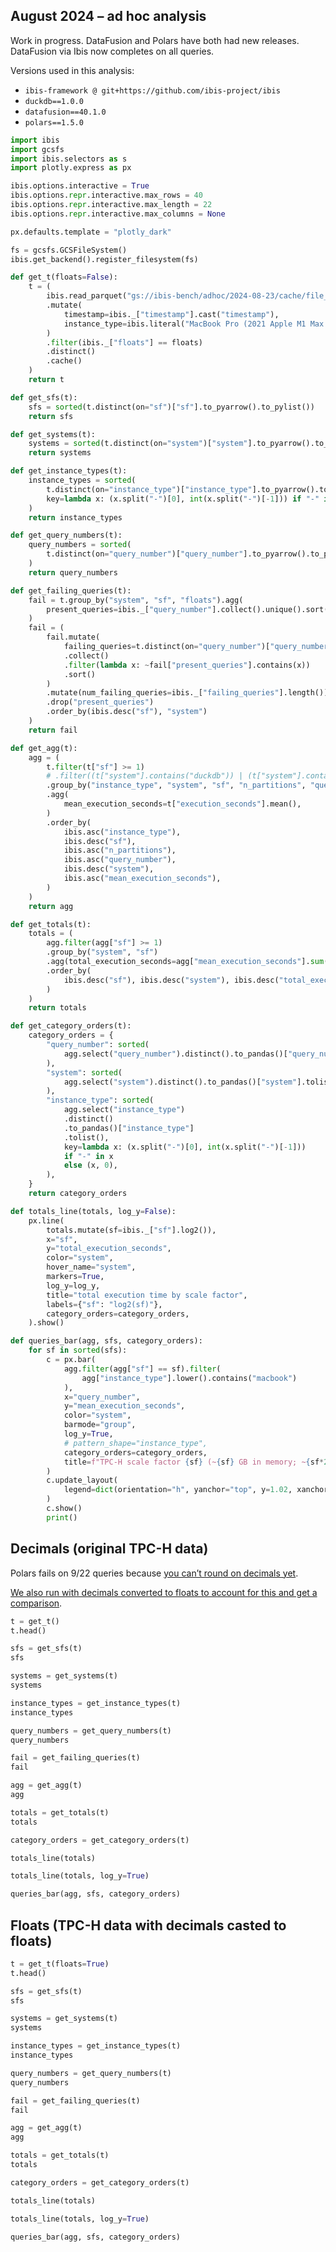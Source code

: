 ::: {.column-screen-inset}

# August 2024 -- ad hoc analysis

Work in progress. DataFusion and Polars have both had new releases. DataFusion via Ibis now completes on all queries.

::: {.callout-important title="Versions used"}

Versions used in this analysis:

- `ibis-framework @ git+https://github.com/ibis-project/ibis`
- `duckdb==1.0.0`
- `datafusion==40.1.0`
- `polars==1.5.0`

:::

::: {.callout-tip title="Show me the analysis code" collapse="true"}

```python
import ibis
import gcsfs
import ibis.selectors as s
import plotly.express as px

ibis.options.interactive = True
ibis.options.repr.interactive.max_rows = 40
ibis.options.repr.interactive.max_length = 22
ibis.options.repr.interactive.max_columns = None

px.defaults.template = "plotly_dark"

fs = gcsfs.GCSFileSystem()
ibis.get_backend().register_filesystem(fs)
```

```python
def get_t(floats=False):
    t = (
        ibis.read_parquet("gs://ibis-bench/adhoc/2024-08-23/cache/file_id=*.parquet")
        .mutate(
            timestamp=ibis._["timestamp"].cast("timestamp"),
            instance_type=ibis.literal("MacBook Pro (2021 Apple M1 Max 32GB)"),
        )
        .filter(ibis._["floats"] == floats)
        .distinct()
        .cache()
    )
    return t
```

```python
def get_sfs(t):
    sfs = sorted(t.distinct(on="sf")["sf"].to_pyarrow().to_pylist())
    return sfs
```

```python
def get_systems(t):
    systems = sorted(t.distinct(on="system")["system"].to_pyarrow().to_pylist())
    return systems
```

```python
def get_instance_types(t):
    instance_types = sorted(
        t.distinct(on="instance_type")["instance_type"].to_pyarrow().to_pylist(),
        key=lambda x: (x.split("-")[0], int(x.split("-")[-1])) if "-" in x else (x, 0),
    )
    return instance_types
```

```python
def get_query_numbers(t):
    query_numbers = sorted(
        t.distinct(on="query_number")["query_number"].to_pyarrow().to_pylist()
    )
    return query_numbers
```

```python
def get_failing_queries(t):
    fail = t.group_by("system", "sf", "floats").agg(
        present_queries=ibis._["query_number"].collect().unique().sort()
    )
    fail = (
        fail.mutate(
            failing_queries=t.distinct(on="query_number")["query_number"]
            .collect()
            .filter(lambda x: ~fail["present_queries"].contains(x))
            .sort()
        )
        .mutate(num_failing_queries=ibis._["failing_queries"].length())
        .drop("present_queries")
        .order_by(ibis.desc("sf"), "system")
    )
    return fail
```

```python
def get_agg(t):
    agg = (
        t.filter(t["sf"] >= 1)
        # .filter((t["system"].contains("duckdb")) | (t["system"].contains("datafusion")))
        .group_by("instance_type", "system", "sf", "n_partitions", "query_number")
        .agg(
            mean_execution_seconds=t["execution_seconds"].mean(),
        )
        .order_by(
            ibis.asc("instance_type"),
            ibis.desc("sf"),
            ibis.asc("n_partitions"),
            ibis.asc("query_number"),
            ibis.desc("system"),
            ibis.asc("mean_execution_seconds"),
        )
    )
    return agg
```

```python
def get_totals(t):
    totals = (
        agg.filter(agg["sf"] >= 1)
        .group_by("system", "sf")
        .agg(total_execution_seconds=agg["mean_execution_seconds"].sum())
        .order_by(
            ibis.desc("sf"), ibis.desc("system"), ibis.desc("total_execution_seconds")
        )
    )
    return totals
```

```python
def get_category_orders(t):
    category_orders = {
        "query_number": sorted(
            agg.select("query_number").distinct().to_pandas()["query_number"].tolist()
        ),
        "system": sorted(
            agg.select("system").distinct().to_pandas()["system"].tolist()
        ),
        "instance_type": sorted(
            agg.select("instance_type")
            .distinct()
            .to_pandas()["instance_type"]
            .tolist(),
            key=lambda x: (x.split("-")[0], int(x.split("-")[-1]))
            if "-" in x
            else (x, 0),
        ),
    }
    return category_orders
```

```python
def totals_line(totals, log_y=False):
    px.line(
        totals.mutate(sf=ibis._["sf"].log2()),
        x="sf",
        y="total_execution_seconds",
        color="system",
        hover_name="system",
        markers=True,
        log_y=log_y,
        title="total execution time by scale factor",
        labels={"sf": "log2(sf)"},
        category_orders=category_orders,
    ).show()
```

```python
def queries_bar(agg, sfs, category_orders):
    for sf in sorted(sfs):
        c = px.bar(
            agg.filter(agg["sf"] == sf).filter(
                agg["instance_type"].lower().contains("macbook")
            ),
            x="query_number",
            y="mean_execution_seconds",
            color="system",
            barmode="group",
            log_y=True,
            # pattern_shape="instance_type",
            category_orders=category_orders,
            title=f"TPC-H scale factor {sf} (~{sf} GB in memory; ~{sf*2//5}GB on disk in Parquet) on MacBook Pro (2021 Apple M1 Max 32GB)",
        )
        c.update_layout(
            legend=dict(orientation="h", yanchor="top", y=1.02, xanchor="right", x=1)
        )
        c.show()
        print()
```

:::

## Decimals (original TPC-H data)

::: {.callout-warning}
Polars fails on 9/22 queries because [you can't round on decimals yet](https://github.com/pola-rs/polars/issues/15151).

[We also run with decimals converted to floats to account for this and get a comparison](#floats-tpc-h-data-with-decimals-casted-to-floats).
:::


```python
t = get_t()
t.head()
```

```python
sfs = get_sfs(t)
sfs
```

```python
systems = get_systems(t)
systems
```

```python
instance_types = get_instance_types(t)
instance_types
```

```python
query_numbers = get_query_numbers(t)
query_numbers
```

```python
fail = get_failing_queries(t)
fail
```

```python
agg = get_agg(t)
agg
```

```python
totals = get_totals(t)
totals
```

```python
category_orders = get_category_orders(t)
```

```python
totals_line(totals)
```

```python
totals_line(totals, log_y=True)
```

```python
queries_bar(agg, sfs, category_orders)
```

## Floats (TPC-H data with decimals casted to floats)

```python
t = get_t(floats=True)
t.head()
```

```python
sfs = get_sfs(t)
sfs
```

```python
systems = get_systems(t)
systems
```

```python
instance_types = get_instance_types(t)
instance_types
```

```python
query_numbers = get_query_numbers(t)
query_numbers
```

```python
fail = get_failing_queries(t)
fail
```

```python
agg = get_agg(t)
agg
```

```python
totals = get_totals(t)
totals
```

```python
category_orders = get_category_orders(t)
```

```python
totals_line(totals)
```

```python
totals_line(totals, log_y=True)
```

```python
queries_bar(agg, sfs, category_orders)
```

:::
